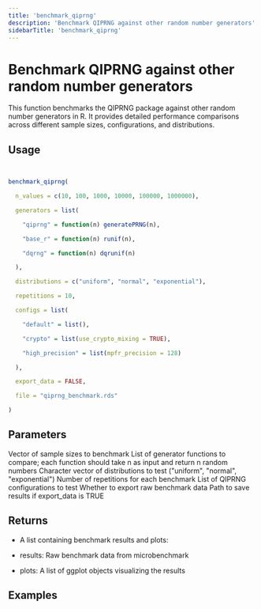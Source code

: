 ```yaml
---
title: 'benchmark_qiprng'
description: 'Benchmark QIPRNG against other random number generators'
sidebarTitle: 'benchmark_qiprng'
---
```


# Benchmark QIPRNG against other random number generators


 This function benchmarks the QIPRNG package against other random number generators
 in R. It provides detailed performance comparisons across different sample sizes,
 configurations, and distributions.

## Usage

```r


benchmark_qiprng(

  n_values = c(10, 100, 1000, 10000, 100000, 1000000),

  generators = list(

    "qiprng" = function(n) generatePRNG(n),

    "base_r" = function(n) runif(n),

    "dqrng" = function(n) dqrunif(n)

  ),

  distributions = c("uniform", "normal", "exponential"),

  repetitions = 10,

  configs = list(

    "default" = list(),

    "crypto" = list(use_crypto_mixing = TRUE),

    "high_precision" = list(mpfr_precision = 128)

  ),

  export_data = FALSE,

  file = "qiprng_benchmark.rds"

)
```

## Parameters

<ParamField body="n_values" type="any">
  Vector of sample sizes to benchmark
</ParamField>

<ParamField body="generators" type="any">
  List of generator functions to compare; each function should take n as input and return n random numbers
</ParamField>

<ParamField body="distributions" type="any">
  Character vector of distributions to test ("uniform", "normal", "exponential")
</ParamField>

<ParamField body="repetitions" type="any">
  Number of repetitions for each benchmark
</ParamField>

<ParamField body="configs" type="any">
  List of QIPRNG configurations to test
</ParamField>

<ParamField body="export_data" type="any">
  Whether to export raw benchmark data
</ParamField>

<ParamField body="file" type="any">
  Path to save results if export_data is TRUE
</ParamField>

## Returns


- A list containing benchmark results and plots:

- results: Raw benchmark data from microbenchmark
- plots: A list of ggplot objects visualizing the results


## Examples
